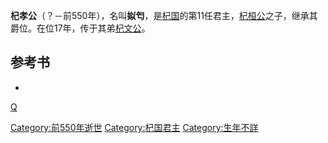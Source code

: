 '''杞孝公'''（？－前550年），名叫'''姒匄'''，是[[杞国|杞国]]的第11任君主，[[杞桓公|杞桓公]]之子，继承其爵位。在位17年，传于其弟[[杞文公|杞文公]]。

==参考书==
* {{Wikisource history|史記|036|陳杞世家}}

{{中国皇帝|父 [[杞桓公|杞桓公]] |弟 [[杞文公|杞文公]]|[[杞国|杞国君主]]|前566年－前550年}}
{{杞国君主}}
[[Category:前550年逝世|Category:前550年逝世]]
[[Category:杞国君主|Category:杞国君主]]
[[category:春秋人|Q]]
[[Category:生年不詳|Category:生年不詳]]